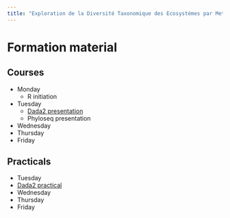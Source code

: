 ```yaml
---
title: "Exploration de la Diversité Taxonomique des Ecosystèmes par Metabarcoding"
---
```



# Formation material

## Courses

* Monday
  - R initiation
* Tuesday
  - <a href="courses/dada2.html" target="_blank">Dada2 presentation</a>
  - Phyloseq presentation
* Wednesday
* Thursday
* Friday

## Practicals

* Tuesday
 - <a href="practicals/PART_I-DADA2_ANF.html" target="_blank">Dada2 practical</a>
* Wednesday
* Thursday
* Friday